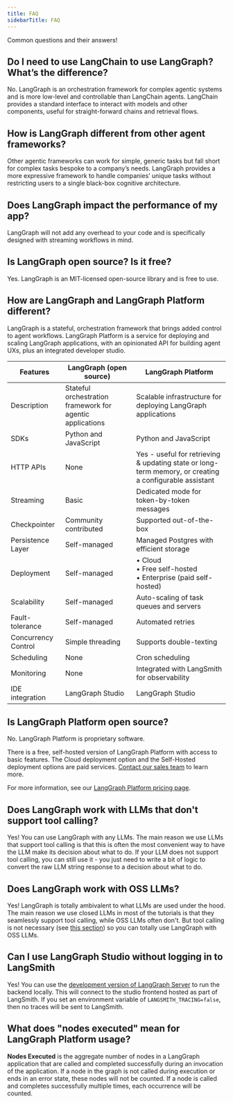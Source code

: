 ```yaml
---
title: FAQ
sidebarTitle: FAQ
---
```


Common questions and their answers!

## Do I need to use LangChain to use LangGraph? What’s the difference?

No. LangGraph is an orchestration framework for complex agentic systems and is more low-level and controllable than LangChain agents. LangChain provides a standard interface to interact with models and other components, useful for straight-forward chains and retrieval flows.

## How is LangGraph different from other agent frameworks?

Other agentic frameworks can work for simple, generic tasks but fall short for complex tasks bespoke to a company’s needs. LangGraph provides a more expressive framework to handle companies’ unique tasks without restricting users to a single black-box cognitive architecture.

## Does LangGraph impact the performance of my app?

LangGraph will not add any overhead to your code and is specifically designed with streaming workflows in mind.

## Is LangGraph open source? Is it free?

Yes. LangGraph is an MIT-licensed open-source library and is free to use.

## How are LangGraph and LangGraph Platform different?

LangGraph is a stateful, orchestration framework that brings added control to agent workflows. LangGraph Platform is a service for deploying and scaling LangGraph applications, with an opinionated API for building agent UXs, plus an integrated developer studio.

| Features            | LangGraph (open source)                                   | LangGraph Platform                                                                                     |
|---------------------|-----------------------------------------------------------|--------------------------------------------------------------------------------------------------------|
| Description         | Stateful orchestration framework for agentic applications | Scalable infrastructure for deploying LangGraph applications                                           |
| SDKs                | Python and JavaScript                                     | Python and JavaScript                                                                                  |
| HTTP APIs           | None                                                      | Yes - useful for retrieving & updating state or long-term memory, or creating a configurable assistant |
| Streaming           | Basic                                                     | Dedicated mode for token-by-token messages                                                             |
| Checkpointer        | Community contributed                                     | Supported out-of-the-box                                                                               |
| Persistence Layer   | Self-managed                                              | Managed Postgres with efficient storage                                                                |
| Deployment          | Self-managed                                              | • Cloud <br /> • Free self-hosted <br /> • Enterprise (paid self-hosted)                      |
| Scalability         | Self-managed                                              | Auto-scaling of task queues and servers                                                                |
| Fault-tolerance     | Self-managed                                              | Automated retries                                                                                      |
| Concurrency Control | Simple threading                                          | Supports double-texting                                                                                |
| Scheduling          | None                                                      | Cron scheduling                                                                                        |
| Monitoring          | None                                                      | Integrated with LangSmith for observability                                                            |
| IDE integration     | LangGraph Studio                                          | LangGraph Studio                                                                                       |

## Is LangGraph Platform open source?

No. LangGraph Platform is proprietary software.

There is a free, self-hosted version of LangGraph Platform with access to basic features. The Cloud deployment option and the Self-Hosted deployment options are paid services. [Contact our sales team](https://www.langchain.com/contact-sales) to learn more.

For more information, see our [LangGraph Platform pricing page](https://www.langchain.com/pricing-langgraph-platform).

## Does LangGraph work with LLMs that don't support tool calling?

Yes! You can use LangGraph with any LLMs. The main reason we use LLMs that support tool calling is that this is often the most convenient way to have the LLM make its decision about what to do. If your LLM does not support tool calling, you can still use it - you just need to write a bit of logic to convert the raw LLM string response to a decision about what to do.

## Does LangGraph work with OSS LLMs?

Yes! LangGraph is totally ambivalent to what LLMs are used under the hood. The main reason we use closed LLMs in most of the tutorials is that they seamlessly support tool calling, while OSS LLMs often don't. But tool calling is not necessary (see [this section](#does-langgraph-work-with-llms-that-dont-support-tool-calling)) so you can totally use LangGraph with OSS LLMs.

## Can I use LangGraph Studio without logging in to LangSmith

Yes! You can use the [development version of LangGraph Server](/langgraph-platform/local-server) to run the backend locally.
This will connect to the studio frontend hosted as part of LangSmith.
If you set an environment variable of `LANGSMITH_TRACING=false`, then no traces will be sent to LangSmith.

## What does "nodes executed" mean for LangGraph Platform usage?

**Nodes Executed** is the aggregate number of nodes in a LangGraph application that are called and completed successfully during an invocation of the application. If a node in the graph is not called during execution or ends in an error state, these nodes will not be counted. If a node is called and completes successfully multiple times, each occurrence will be counted.
